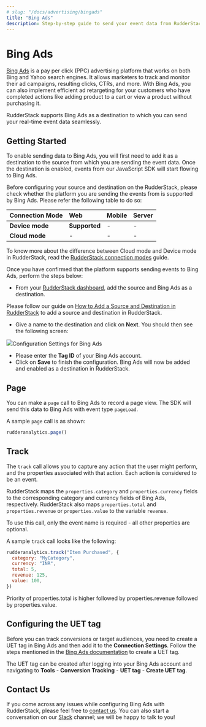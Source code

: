 ```yaml
---
# slug: "/docs/advertising/bingads"
title: "Bing Ads"
description: Step-by-step guide to send your event data from RudderStack to Bing Ads
---
```


# Bing Ads

[Bing Ads](https://ads.microsoft.com/) is a pay per click \(PPC\) advertising platform that works on both Bing and Yahoo search engines. It allows marketers to track and monitor their ad campaigns, resulting clicks, CTRs, and more. With Bing Ads, you can also implement efficient ad retargeting for your customers who have completed actions like adding product to a cart or view a product without purchasing it.

RudderStack supports Bing Ads as a destination to which you can send your real-time event data seamlessly.

## Getting Started

To enable sending data to Bing Ads, you will first need to add it as a destination to the source from which you are sending the event data. Once the destination is enabled, events from our JavaScript SDK will start flowing to Bing Ads.

Before configuring your source and destination on the RudderStack, please check whether the platform you are sending the events from is supported by Bing Ads. Please refer the following table to do so:

| **Connection Mode** | **Web**       | **Mobile** | **Server** |
| :------------------ | :------------ | :--------- | :--------- |
| **Device mode**     | **Supported** | -          | -          |
| **Cloud mode**      | -             | -          | -          |

<div class="infoBlock">
To know more about the difference between Cloud mode and Device mode in RudderStack, read the <a href="../../get-started/rudderstack-connection-modes">RudderStack connection modes</a> guide.

</div>

Once you have confirmed that the platform supports sending events to Bing Ads, perform the steps below:

- From your [RudderStack dashboard](https://app.rudderstack.com/), add the source and Bing Ads as a destination.

<div class="infoBlock">
Please follow our guide on <a href="../connections/adding-source-and-destination-rudderstack">How to Add a Source and Destination in RudderStack</a> to add a source and destination in RudderStack.

</div>

- Give a name to the destination and click on **Next**. You should then see the following screen:

<img src="../../../images/assets/Bing_Ads.png" /><span class="imageTitle">Configuration Settings for Bing Ads</span>

- Please enter the **Tag ID** of your Bing Ads account.
- Click on **Save** to finish the configuration. Bing Ads will now be added and enabled as a destination in RudderStack.

## Page

You can make a `page` call to Bing Ads to record a page view. The SDK will send this data to Bing Ads with event type `pageLoad`.

A sample `page` call is as shown:

```javascript
rudderanalytics.page()
```

## Track

The `track` call allows you to capture any action that the user might perform, and the properties associated with that action. Each action is considered to be an event.

RudderStack maps the `properties.category` and `properties.currency` fields to the corresponding category and currency fields of Bing Ads, respectively. RudderStack also maps `properties.total` and `properties.revenue` or `properties.value` to the variable `revenue`.

To use this call, only the event name is required - all other properties are optional.

A sample `track` call looks like the following:

```javascript
rudderanalytics.track("Item Purchased", {
  category: "MyCategory",
  currency: "INR",
  total: 5,
  revenue: 125,
  value: 100,
})
```

<div class="infoBlock">
Priority of properties.total is higher followed by properties.revenue followed by properties.value.

</div>

## Configuring the UET tag

Before you can track conversions or target audiences, you need to create a UET tag in Bing Ads and then add it to the **Connection Settings**. Follow the steps mentioned in the [Bing Ads documentation](https://about.ads.microsoft.com/en-us/resources/training/universal-event-tracking) to create a UET tag.

The UET tag can be created after logging into your Bing Ads account and navigating to **Tools** - **Conversion Tracking** - **UET tag** - **Create UET tag**.

## Contact Us

If you come across any issues while configuring Bing Ads with RudderStack, please feel free to [contact us](mailto:docs@rudderstack.com). You can also start a conversation on our [Slack](https://rudderstack.com/join-rudderstack-slack-community) channel; we will be happy to talk to you!
